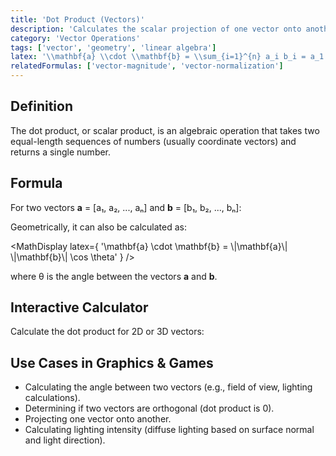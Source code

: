 ```yaml
---
title: 'Dot Product (Vectors)'
description: 'Calculates the scalar projection of one vector onto another.'
category: 'Vector Operations'
tags: ['vector', 'geometry', 'linear algebra']
latex: '\\mathbf{a} \\cdot \\mathbf{b} = \\sum_{i=1}^{n} a_i b_i = a_1 b_1 + a_2 b_2 + \\dots + a_n b_n'
relatedFormulas: ['vector-magnitude', 'vector-normalization']
---
```



## Definition

The dot product, or scalar product, is an algebraic operation that takes two equal-length sequences of numbers (usually coordinate vectors) and returns a single number.

## Formula

For two vectors **a** = [a₁, a₂, ..., aₙ] and **b** = [b₁, b₂, ..., bₙ]:

<MathDisplay latex={frontmatter.latex} />

Geometrically, it can also be calculated as:

<MathDisplay
  latex={
    '\\mathbf{a} \\cdot \\mathbf{b} = \\|\\mathbf{a}\\| \\|\\mathbf{b}\\| \\cos \\theta'
  }
/>

where θ is the angle between the vectors **a** and **b**.

## Interactive Calculator

Calculate the dot product for 2D or 3D vectors:

## Use Cases in Graphics & Games

- Calculating the angle between two vectors (e.g., field of view, lighting calculations).
- Determining if two vectors are orthogonal (dot product is 0).
- Projecting one vector onto another.
- Calculating lighting intensity (diffuse lighting based on surface normal and light direction).
